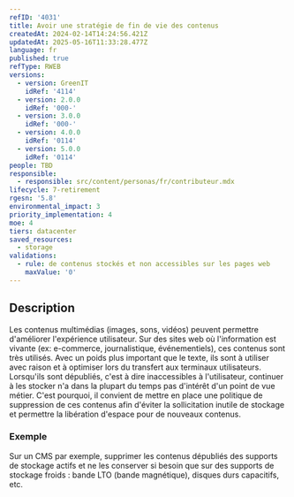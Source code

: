 ```yaml
---
refID: '4031'
title: Avoir une stratégie de fin de vie des contenus
createdAt: 2024-02-14T14:24:56.421Z
updatedAt: 2025-05-16T11:33:28.477Z
language: fr
published: true
refType: RWEB
versions:
  - version: GreenIT
    idRef: '4114'
  - version: 2.0.0
    idRef: '000-'
  - version: 3.0.0
    idRef: '000-'
  - version: 4.0.0
    idRef: '0114'
  - version: 5.0.0
    idRef: '0114'
people: TBD
responsible:
  - responsible: src/content/personas/fr/contributeur.mdx
lifecycle: 7-retirement
rgesn: '5.8'
environmental_impact: 3
priority_implementation: 4
moe: 4
tiers: datacenter
saved_resources:
  - storage
validations:
  - rule: de contenus stockés et non accessibles sur les pages web
    maxValue: '0'
---
```


## Description

Les contenus multimédias (images, sons, vidéos) peuvent permettre d'améliorer l'expérience utilisateur.
Sur des sites web où l'information est vivante (ex: e-commerce, journalistique, événementiels), ces contenus sont très utilisés.
Avec un poids plus important que le texte, ils sont à utiliser avec raison et à optimiser lors du transfert aux terminaux utilisateurs.
Lorsqu'ils sont dépubliés, c'est à dire inaccessibles à l'utilisateur, continuer à les stocker n'a dans la plupart du temps pas d'intérêt d'un point
de vue métier. C'est pourquoi, il convient de mettre en place une politique de suppression de ces contenus afin d'éviter la sollicitation inutile
de stockage et permettre la libération d'espace pour de nouveaux contenus.

### Exemple

Sur un CMS par exemple, supprimer les contenus dépubliés des supports de stockage actifs et ne les conserver si besoin que sur des supports de stockage froids : bande LTO (bande magnétique), disques durs capacitifs, etc.
